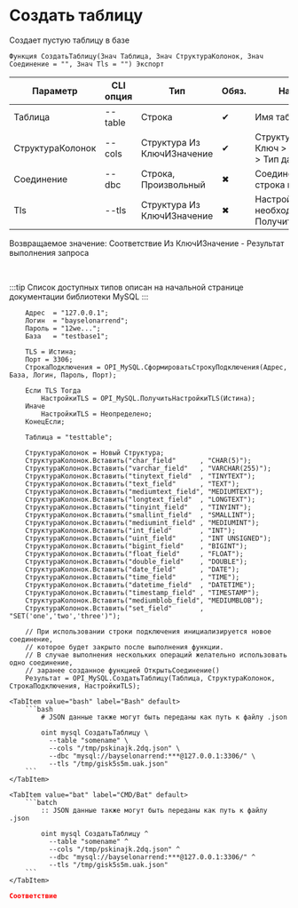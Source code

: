 ﻿---
sidebar_position: 3
description: Создать таблицу и другие функции для работы с MySQL в Открытом пакете интеграций - бесплатной open-source библиотеке интеграций для 1С:Предприятие 8, OneScript и CLI
keywords: [1C, 1С, 1С:Предприятие, 1С:Предприятие 8.3, API, Интеграция, Сервисы, Обмен, OneScript, CLI, MySQL]
---


# Создать таблицу
 Создает пустую таблицу в базе



`Функция СоздатьТаблицу(Знач Таблица, Знач СтруктураКолонок, Знач Соединение = "", Знач Tls = "") Экспорт`

  | Параметр | CLI опция | Тип | Обяз. | Назначение |
  |-|-|-|-|-|
  | Таблица | --table | Строка | &#x2714; | Имя таблицы |
  | СтруктураКолонок | --cols | Структура Из КлючИЗначение | &#x2714; | Структура колонок: Ключ > имя, Значение > Тип данных |
  | Соединение | --dbc | Строка, Произвольный | &#x2716; | Соединение или строка подключения |
  | Tls | --tls | Структура Из КлючИЗначение | &#x2716; | Настройки TLS, если необходимо. См. ПолучитьНастройкиTls |

  
  Возвращаемое значение:   Соответствие Из КлючИЗначение - Результат выполнения запроса

<br/>

:::tip
Список доступных типов описан на начальной странице документации библиотеки MySQL
:::
<br/>



```bsl title="Пример использования для 1С:Предприятие/OneScript"
    Адрес  = "127.0.0.1";
    Логин  = "bayselonarrend";
    Пароль = "12we...";
    База   = "testbase1";

    TLS = Истина;
    Порт = 3306;
    СтрокаПодключения = OPI_MySQL.СформироватьСтрокуПодключения(Адрес, База, Логин, Пароль, Порт);

    Если TLS Тогда
        НастройкиTLS = OPI_MySQL.ПолучитьНастройкиTLS(Истина);
    Иначе
        НастройкиTLS = Неопределено;
    КонецЕсли;

    Таблица = "testtable";

    СтруктураКолонок = Новый Структура;
    СтруктураКолонок.Вставить("char_field"      , "CHAR(5)");
    СтруктураКолонок.Вставить("varchar_field"   , "VARCHAR(255)");
    СтруктураКолонок.Вставить("tinytext_field"  , "TINYTEXT");
    СтруктураКолонок.Вставить("text_field"      , "TEXT");
    СтруктураКолонок.Вставить("mediumtext_field", "MEDIUMTEXT");
    СтруктураКолонок.Вставить("longtext_field"  , "LONGTEXT");
    СтруктураКолонок.Вставить("tinyint_field"   , "TINYINT");
    СтруктураКолонок.Вставить("smallint_field"  , "SMALLINT");
    СтруктураКолонок.Вставить("mediumint_field" , "MEDIUMINT");
    СтруктураКолонок.Вставить("int_field"       , "INT");
    СтруктураКолонок.Вставить("uint_field"      , "INT UNSIGNED");
    СтруктураКолонок.Вставить("bigint_field"    , "BIGINT");
    СтруктураКолонок.Вставить("float_field"     , "FLOAT");
    СтруктураКолонок.Вставить("double_field"    , "DOUBLE");
    СтруктураКолонок.Вставить("date_field"      , "DATE");
    СтруктураКолонок.Вставить("time_field"      , "TIME");
    СтруктураКолонок.Вставить("datetime_field"  , "DATETIME");
    СтруктураКолонок.Вставить("timestamp_field" , "TIMESTAMP");
    СтруктураКолонок.Вставить("mediumblob_field", "MEDIUMBLOB");
    СтруктураКолонок.Вставить("set_field"       , "SET('one','two','three')");

    // При использовании строки подключения инициализируется новое соединение,
    // которое будет закрыто после выполнения функции.
    // В случае выполнения нескольких операций желательно использовать одно соединение,
    // заранее созданное функцией ОткрытьСоединение()
    Результат = OPI_MySQL.СоздатьТаблицу(Таблица, СтруктураКолонок, СтрокаПодключения, НастройкиTLS);
```
    

 <Tabs>
  
    <TabItem value="bash" label="Bash" default>
        ```bash
            # JSON данные также могут быть переданы как путь к файлу .json
            
            oint mysql СоздатьТаблицу \
              --table "somename" \
              --cols "/tmp/pskinajk.2dq.json" \
              --dbc "mysql://bayselonarrend:***@127.0.0.1:3306/" \
              --tls "/tmp/gisk5s5m.uak.json"
        ```
    </TabItem>
  
    <TabItem value="bat" label="CMD/Bat" default>
        ```batch
            :: JSON данные также могут быть переданы как путь к файлу .json
            
            oint mysql СоздатьТаблицу ^
              --table "somename" ^
              --cols "/tmp/pskinajk.2dq.json" ^
              --dbc "mysql://bayselonarrend:***@127.0.0.1:3306/" ^
              --tls "/tmp/gisk5s5m.uak.json"
        ```
    </TabItem>
</Tabs>


```json title="Результат"
Соответствие
```
